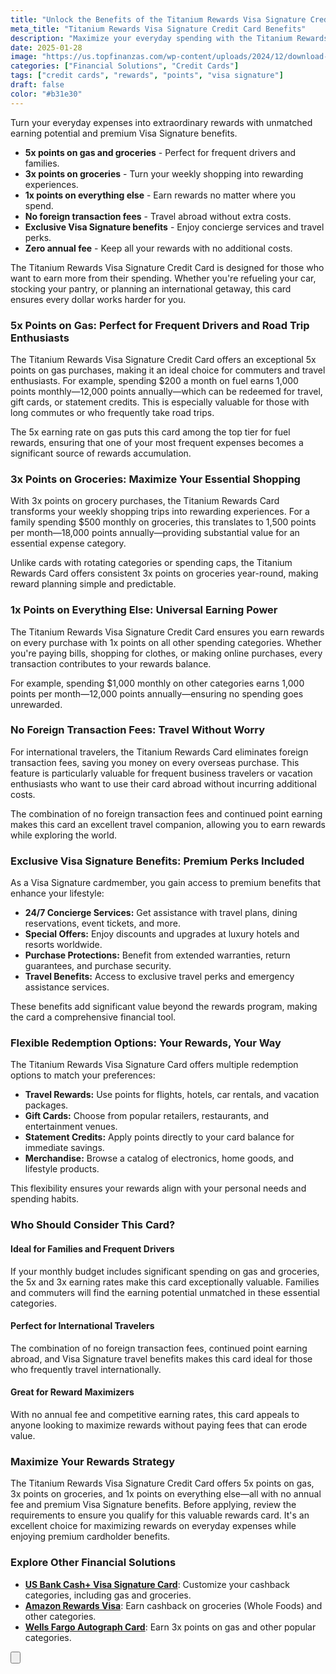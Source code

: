 ```yaml
---
title: "Unlock the Benefits of the Titanium Rewards Visa Signature Credit Card"
meta_title: "Titanium Rewards Visa Signature Credit Card Benefits"
description: "Maximize your everyday spending with the Titanium Rewards Visa Signature Credit Card. Earn 5x points on gas and groceries, enjoy premium benefits, and no annual fee."
date: 2025-01-28
image: "https://us.topfinanzas.com/wp-content/uploads/2024/12/download-1-2.webp"
categories: ["Financial Solutions", "Credit Cards"]
tags: ["credit cards", "rewards", "points", "visa signature"]
draft: false
color: "#b31e30"
---
```


Turn your everyday expenses into extraordinary rewards with unmatched earning potential and premium Visa Signature benefits.

- **5x points on gas and groceries** - Perfect for frequent drivers and families.
- **3x points on groceries** - Turn your weekly shopping into rewarding experiences.
- **1x points on everything else** - Earn rewards no matter where you spend.
- **No foreign transaction fees** - Travel abroad without extra costs.
- **Exclusive Visa Signature benefits** - Enjoy concierge services and travel perks.
- **Zero annual fee** - Keep all your rewards with no additional costs.



The Titanium Rewards Visa Signature Credit Card is designed for those who want to earn more from their spending. Whether you're refueling your car, stocking your pantry, or planning an international getaway, this card ensures every dollar works harder for you.

### 5x Points on Gas: Perfect for Frequent Drivers and Road Trip Enthusiasts

The Titanium Rewards Visa Signature Credit Card offers an exceptional 5x points on gas purchases, making it an ideal choice for commuters and travel enthusiasts. For example, spending $200 a month on fuel earns 1,000 points monthly—12,000 points annually—which can be redeemed for travel, gift cards, or statement credits. This is especially valuable for those with long commutes or who frequently take road trips.

The 5x earning rate on gas puts this card among the top tier for fuel rewards, ensuring that one of your most frequent expenses becomes a significant source of rewards accumulation.

### 3x Points on Groceries: Maximize Your Essential Shopping

With 3x points on grocery purchases, the Titanium Rewards Card transforms your weekly shopping trips into rewarding experiences. For a family spending $500 monthly on groceries, this translates to 1,500 points per month—18,000 points annually—providing substantial value for an essential expense category.

Unlike cards with rotating categories or spending caps, the Titanium Rewards Card offers consistent 3x points on groceries year-round, making reward planning simple and predictable.

### 1x Points on Everything Else: Universal Earning Power

The Titanium Rewards Visa Signature Credit Card ensures you earn rewards on every purchase with 1x points on all other spending categories. Whether you're paying bills, shopping for clothes, or making online purchases, every transaction contributes to your rewards balance.

For example, spending $1,000 monthly on other categories earns 1,000 points per month—12,000 points annually—ensuring no spending goes unrewarded.

### No Foreign Transaction Fees: Travel Without Worry

For international travelers, the Titanium Rewards Card eliminates foreign transaction fees, saving you money on every overseas purchase. This feature is particularly valuable for frequent business travelers or vacation enthusiasts who want to use their card abroad without incurring additional costs.

The combination of no foreign transaction fees and continued point earning makes this card an excellent travel companion, allowing you to earn rewards while exploring the world.

### Exclusive Visa Signature Benefits: Premium Perks Included

As a Visa Signature cardmember, you gain access to premium benefits that enhance your lifestyle:

- **24/7 Concierge Services:** Get assistance with travel plans, dining reservations, event tickets, and more.
- **Special Offers:** Enjoy discounts and upgrades at luxury hotels and resorts worldwide.
- **Purchase Protections:** Benefit from extended warranties, return guarantees, and purchase security.
- **Travel Benefits:** Access to exclusive travel perks and emergency assistance services.

These benefits add significant value beyond the rewards program, making the card a comprehensive financial tool.

### Flexible Redemption Options: Your Rewards, Your Way

The Titanium Rewards Visa Signature Card offers multiple redemption options to match your preferences:

- **Travel Rewards:** Use points for flights, hotels, car rentals, and vacation packages.
- **Gift Cards:** Choose from popular retailers, restaurants, and entertainment venues.
- **Statement Credits:** Apply points directly to your card balance for immediate savings.
- **Merchandise:** Browse a catalog of electronics, home goods, and lifestyle products.

This flexibility ensures your rewards align with your personal needs and spending habits.

### Who Should Consider This Card?

#### Ideal for Families and Frequent Drivers

If your monthly budget includes significant spending on gas and groceries, the 5x and 3x earning rates make this card exceptionally valuable. Families and commuters will find the earning potential unmatched in these essential categories.

#### Perfect for International Travelers

The combination of no foreign transaction fees, continued point earning abroad, and Visa Signature travel benefits makes this card ideal for those who frequently travel internationally.

#### Great for Reward Maximizers

With no annual fee and competitive earning rates, this card appeals to anyone looking to maximize rewards without paying fees that can erode value.

### Maximize Your Rewards Strategy

The Titanium Rewards Visa Signature Credit Card offers 5x points on gas, 3x points on groceries, and 1x points on everything else—all with no annual fee and premium Visa Signature benefits. Before applying, review the requirements to ensure you qualify for this valuable rewards card. It's an excellent choice for maximizing rewards on everyday expenses while enjoying premium cardholder benefits.



<AdZone id="us_budgetbeepro_4" />

### Explore Other Financial Solutions

- [**US Bank Cash+ Visa Signature Card**](/financial-solutions/us-bank-cash-plus-visa-signature-card-benefits): Customize your cashback categories, including gas and groceries.
- [**Amazon Rewards Visa**](/financial-solutions/amazon-rewards-visa-credit-card-benefits): Earn cashback on groceries (Whole Foods) and other categories.
- [**Wells Fargo Autograph Card**](/financial-solutions/wells-fargo-autograph-card-benefits): Earn 3x points on gas and other popular categories.

<Button
  label="See Requirements"
  link="/financial-solutions/titanium-rewards-visa-signature-credit-card-requirements"
/>
